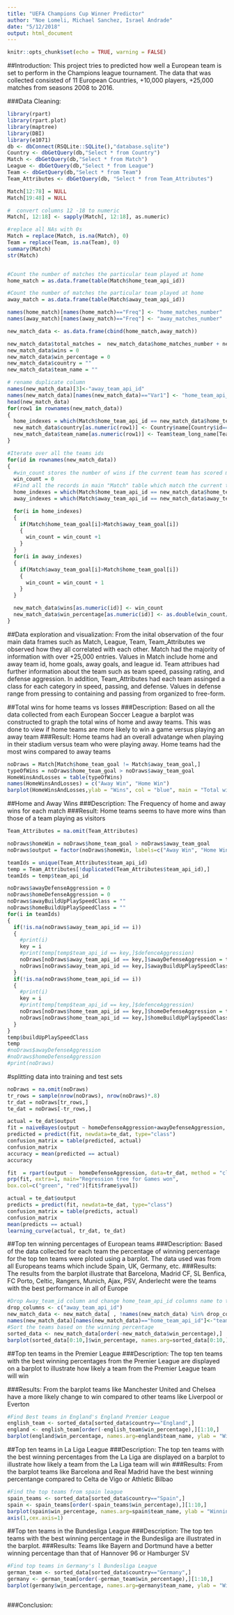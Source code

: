 ```yaml
---
title: "UEFA Champions Cup Winner Predictor"
author: "Noe Lomeli, Michael Sanchez, Israel Andrade"
date: "5/12/2018"
output: html_document
---
```


```r
knitr::opts_chunk$set(echo = TRUE, warning = FALSE)
```

##Introduction: 
This project tries to predicted how well a European team is set to perform in the Champions league tournament. The data that was collected consisted of 
11 European Countries, +10,000 players, +25,000 matches from seasons 2008 to 2016.

###Data Cleaning: 
```r
library(rpart)
library(rpart.plot)
library(maptree)
library(DBI)
library(e1071)
db <- dbConnect(RSQLite::SQLite(),"database.sqlite")
Country <- dbGetQuery(db,"Select * from Country")
Match <- dbGetQuery(db,"Select * from Match")
League <- dbGetQuery(db,"Select * from League")
Team <- dbGetQuery(db,"Select * from Team")
Team_Attributes <- dbGetQuery(db, "Select * from Team_Attributes")

Match[12:78] = NULL
Match[19:48] = NULL

#  convert columns 12 -18 to numeric
Match[, 12:18] <- sapply(Match[, 12:18], as.numeric)

#replace all NAs with 0s
Match = replace(Match, is.na(Match), 0)
Team = replace(Team, is.na(Team), 0)
summary(Match)
str(Match)


#Count the number of matches the particular team played at home
home_match = as.data.frame(table(Match$home_team_api_id))

#Count the number of matches the particular team played at home
away_match = as.data.frame(table(Match$away_team_api_id))

names(home_match)[names(home_match)=="Freq"] <- "home_matches_number"
names(away_match)[names(away_match)=="Freq"] <- "away_matches_number"

new_match_data <- as.data.frame(cbind(home_match,away_match))

new_match_data$total_matches =  new_match_data$home_matches_number + new_match_data$away_matches_number
new_match_data$wins = 0
new_match_data$win_percentage = 0
new_match_data$country = ""
new_match_data$team_name = ""

# rename duplicate column
names(new_match_data)[3]<-"away_team_api_id"
names(new_match_data)[names(new_match_data)=="Var1"] <- "home_team_api_id"
head(new_match_data)
for(row1 in rownames(new_match_data))
{
  home_indexes = which(Match$home_team_api_id == new_match_data$home_team_api_id[as.numeric(row1)])
  new_match_data$country[as.numeric(row1)] <- Country$name[Country$id==Match$country_id[as.numeric(home_indexes[1])]]
  new_match_data$team_name[as.numeric(row1)] <- Team$team_long_name[Team$team_api_id==new_match_data$home_team_api_id[as.numeric(row1)]]
}

#Iterate over all the teams ids
for(id in rownames(new_match_data))
{
  #win_count stores the number of wins if the current team has scored more goals than the opponent team.
  win_count = 0
  #Find all the records in main "Match" table which match the current team id
  home_indexes = which(Match$home_team_api_id == new_match_data$home_team_api_id[as.numeric(id)])
  away_indexes = which(Match$away_team_api_id == new_match_data$away_team_api_id[as.numeric(id)])

  for(i in home_indexes)
  {
    if(Match$home_team_goal[i]>Match$away_team_goal[i])
    {
      win_count = win_count +1
    }
  }
  for(i in away_indexes)
  {
    if(Match$away_team_goal[i]>Match$home_team_goal[i])
    {
      win_count = win_count + 1
    }
  }

  new_match_data$wins[as.numeric(id)] <- win_count
  new_match_data$win_percentage[as.numeric(id)] <- as.double(win_count/new_match_data$total_matches[as.numeric(id)]*100)
}

```

##Data exploration and visualization: 
From the inital observation of the four main data frames such as Match, League, Team, Team_Attributes we observed how they all correlated with each other. Match had the
majority of information with over +25,000 entries. Values in Match include home and away team id, home goals, away goals, and league id. Team attribues had further information about the
team such as team speed, passing rating, and defense aggression. In addition, Team_Attributes had each team assinged a class for each category in speed, passing, and defense. Values in defense range from pressing to containing and passing from organized to free-form.

##Total wins for home teams vs losses
###Description:
Based on all the data collected from each European Soccer League a barplot was constructed to graph the total wins of home and away teams. This was done
to view if home teams are more likely to win a game versus playing an away team
###Result:
Home teams had an overall advatange when playing in their stadium versus team who were playing away. Home teams had the most wins compared to away teams
```r
noDraws = Match[Match$home_team_goal != Match$away_team_goal,]
typeOfWins = noDraws$home_team_goal > noDraws$away_team_goal
HomeWinsAndLosses = table(typeOfWins)
names(HomeWinsAndLosses) = c("Away Win", "Home Win")
barplot(HomeWinsAndLosses,ylab = "Wins", col = "blue", main = "Total wins for home teams and away teams")
```

##Home and Away Wins 
###Description:
The Frequency of home and away wins for each match
###Result:
Home teams seems to have more wins than those of a team playing as visitors
```r
Team_Attributes = na.omit(Team_Attributes)

noDraws$homeWin = noDraws$home_team_goal > noDraws$away_team_goal
noDraws$output = factor(noDraws$homeWin, labels=c("Away Win", "Home Win"))

teamIds = unique(Team_Attributes$team_api_id)
temp = Team_Attributes[!duplicated(Team_Attributes$team_api_id),]
teamIds = temp$team_api_id

noDraws$awayDefenseAggression = 0
noDraws$homeDefenseAggression = 0
noDraws$awayBuildUpPlaySpeedClass = ""
noDraws$homeBuildUpPlaySpeedClass = ""
for(i in teamIds)
{
  if(!is.na(noDraws$away_team_api_id == i))
  {
    #print(i)
    key = i
    #print(temp[temp$team_api_id == key,]$defenceAggression)
    noDraws[noDraws$away_team_api_id == key,]$awayDefenseAggression = temp[temp$team_api_id == as.numeric(key),]$defenceAggression
    noDraws[noDraws$away_team_api_id == key,]$awayBuildUpPlaySpeedClass = temp[temp$team_api_id == as.numeric(key),]$buildUpPlaySpeedClass
  }
  if(!is.na(noDraws$home_team_api_id == i))
  {
    #print(i)
    key = i
    #print(temp[temp$team_api_id == key,]$defenceAggression)
    noDraws[noDraws$home_team_api_id == key,]$homeDefenseAggression = temp[temp$team_api_id == as.numeric(key),]$defenceAggression
    noDraws[noDraws$home_team_api_id == key,]$homeBuildUpPlaySpeedClass = temp[temp$team_api_id == as.numeric(key),]$buildUpPlaySpeedClass
  }
}
temp$buildUpPlaySpeedClass
temp
#noDraws$awayDefenseAggression
#noDraws$homeDefenseAggression
#print(noDraws)
```
#splitting data into training and test sets
```r
noDraws = na.omit(noDraws)
tr_rows = sample(nrow(noDraws), nrow(noDraws)*.8)
tr_dat = noDraws[tr_rows,]
te_dat = noDraws[-tr_rows,]
```

```r
actual = te_dat$output
fit = naiveBayes(output ~ homeDefenseAggression+awayDefenseAggression, data = tr_dat)
predicted = predict(fit, newdata=te_dat, type="class")
confusion_matrix = table(predicted, actual)
confusion_matrix
accuracy = mean(predicted == actual)
accuracy
```

```r
fit  = rpart(output ~  homeDefenseAggression, data=tr_dat, method = "class")
prp(fit, extra=1, main="Regression tree for Games won",
box.col=c("green", "red")[fit$frame$yval])

actual = te_dat$output
predicts = predict(fit, newdata=te_dat, type="class")
confusion_matrix = table(predicts, actual)
confusion_matrix
mean(predicts == actual)
learning_curve(actual, tr_dat, te_dat)
```
##Top ten winning percentages of European teams
###Description:
Based of the data collected for each team the percentage of winning percentage for the top ten teams were ploted using a barplot. The data used was from all 
Europeans teams which include Spain, UK, Germany, etc.
###Results:
The results from the barplot illustrate that Barcelona, Madrid CF, SL Benfica, FC Porto, Celtic, Rangers, Munich, Ajax, PSV, Anderlecht were the 
teams with the best performance in all of Europe
``` r
#Drop Away_team_id column and change home_team_api_id columns name to team_id
drop_columns <- c("away_team_api_id")
new_match_data <- new_match_data[ , !names(new_match_data) %in% drop_columns]
names(new_match_data)[names(new_match_data)=="home_team_api_id"]<-"team_id"
#Sort the teams based on the winning percentage
sorted_data <- new_match_data[order(-new_match_data$win_percentage),]
barplot(sorted_data[0:10,]$win_percentage, names.arg=sorted_data[0:10,]$team_name, ylab = "Winning Percentage", las = 2, col = "blue", main = "Top 10 winning percentages")
```

##Top ten teams in the Premier League
###Description:
The top ten teams with the best winning percentages from the Premier League are displayed on a barplot to illustrate how likely a team from 
the Premier League team will win

###Results: 
From the barplot teams like Manchester United and Chelsea have a more likely change to win compared to other teams like Liverpool or Everton
```r
#Find Best teams in England's England Premier League
english_team <- sorted_data[sorted_data$country=="England",]
england <- english_team[order(-english_team$win_percentage),][1:10,]
barplot(england$win_percentage, names.arg=england$team_name, ylab = "Winning Percentage", las = 2, col = "blue", main = "Top 10 teams in Premier League")

```

##Top ten teams in La Liga League
###Description:
The top ten teams with the best winning percentages from the La Liga are displayed on a barplot to illustrate how likely a team from 
the La Liga team will win
###Results: 
From the barplot teams like Barcelona and Real Madrid have the best winning percentange compared to Celta de Vigo or Athletic Bilbao
```r
#Find the top teams from spain league
spain_teams <- sorted_data[sorted_data$country=="Spain",]
spain <- spain_teams[order(-spain_teams$win_percentage),][1:10,]
barplot(spain$win_percentage, names.arg=spain$team_name, ylab = "Winning Percentage", las = 2, col = "blue", main = "Top 10 teams in La Liga League")
axis(1,cex.axis=1)
```
##Top ten teams in the Bundesliga League
###Description:
The top ten teams with the best winning percentage in the Bundesliga are illustrated in the barplot. 
###Results: 
Teams like Bayern and Dortmund have a better winning percentage than that of Hannover 96 or Hamburger SV
```r
#Find top teams in Germany's l Bundesliga League
german_team <- sorted_data[sorted_data$country=="Germany",]
germany <- german_team[order(-german_team$win_percentage),][1:10,]
barplot(germany$win_percentage, names.arg=germany$team_name, ylab = "Winning Percentage", las = 2, col = "blue", main = "Top 10 teams in Bundesliga League")
```

```r
```

###Conclusion: 